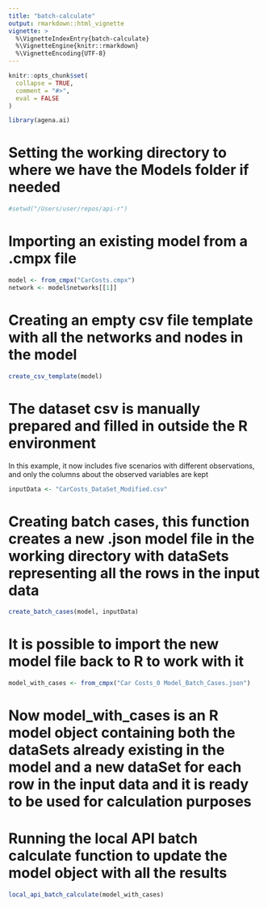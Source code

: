 ---
title: "batch-calculate"
output: rmarkdown::html_vignette
vignette: >
  %\VignetteIndexEntry{batch-calculate}
  %\VignetteEngine{knitr::rmarkdown}
  %\VignetteEncoding{UTF-8}
---

```{r, include = FALSE}
knitr::opts_chunk$set(
  collapse = TRUE,
  comment = "#>",
  eval = FALSE
)
```

```{r setup}
library(agena.ai)
```

# Setting the working directory to where we have the Models folder if needed

```{r}
#setwd("/Users/user/repos/api-r")
```

# Importing an existing model from a .cmpx file

```{r}
model <- from_cmpx("CarCosts.cmpx")
network <- model$networks[[1]]
```

# Creating an empty csv file template with all the networks and nodes in the model

```{r}
create_csv_template(model)
```

# The dataset csv is manually prepared and filled in outside the R environment
In this example, it now includes five scenarios with different observations, and only the columns about the observed variables are kept

```{r}
inputData <- "CarCosts_DataSet_Modified.csv"
```

# Creating batch cases, this function creates a new .json model file in the working directory with dataSets representing all the rows in the input data

```{r}
create_batch_cases(model, inputData)
```

# It is possible to import the new model file back to R to work with it

```{r}
model_with_cases <- from_cmpx("Car Costs_0 Model_Batch_Cases.json")
```

# Now model_with_cases is an R model object containing both the dataSets already existing in the model and a new dataSet for each row in the input data and it is ready to be used for calculation purposes

# Running the local API batch calculate function to update the model object with all the results

```{r}
local_api_batch_calculate(model_with_cases)
```
